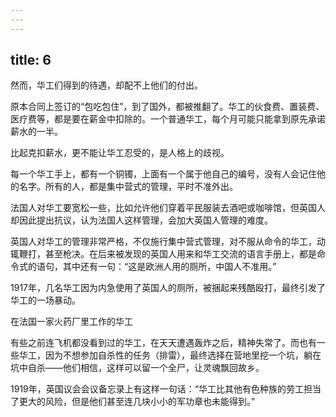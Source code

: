 ```yaml
---
---
---
```

title: 6
---



然而，华工们得到的待遇，却配不上他们的付出。

原本合同上签订的“包吃包住”，到了国外，都被推翻了。华工的伙食费、置装费、医疗费等，都是要在薪金中扣除的。一个普通华工，每个月可能只能拿到原先承诺薪水的一半。

比起克扣薪水，更不能让华工忍受的，是人格上的歧视。

每一个华工手上，都有一个铜镯，上面有一个属于他自己的编号，没有人会记住他的名字。所有的人，都是集中营式的管理，平时不准外出。

法国人对华工要宽松一些，比如允许他们穿着平民服装去酒吧或咖啡馆，但英国人却因此提出抗议，认为法国人这样管理，会加大英国人管理的难度。

英国人对华工的管理非常严格，不仅施行集中营式管理，对不服从命令的华工，动辄鞭打，甚至枪决。在后来被发现的英国人用来和华工交流的语言手册上，都是命令式的语句，其中还有一句：“这是欧洲人用的厕所，中国人不准用。”

1917年，几名华工因为内急使用了英国人的厕所，被捆起来残酷殴打，最终引发了华工的一场暴动。

在法国一家火药厂里工作的华工



有些之前连飞机都没看到过的华工，在天天遭遇轰炸之后，精神失常了。而也有一些华工，因为不想参加自杀性的任务（排雷），最终选择在营地里挖一个坑，躺在坑中自杀——他们相信，这样可以留一个全尸，让灵魂飘回故乡。

1919年，英国议会会议备忘录上有这样一句话：“华工比其他有色种族的劳工担当了更大的风险，但是他们甚至连几块小小的军功章也未能得到。”